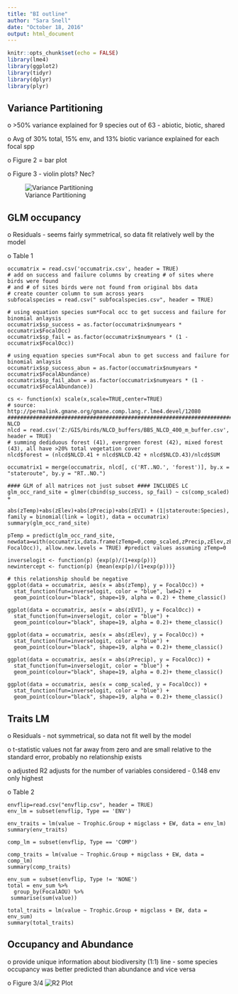 ```yaml
---
title: "BI outline"
author: "Sara Snell"
date: "October 18, 2016"
output: html_document
---
```


```r
knitr::opts_chunk$set(echo = FALSE)
library(lme4)
library(ggplot2)
library(tidyr)
library(dplyr)
library(plyr)
```

## Variance Partitioning

o	  >50% variance explained for 9 species out of 63 - abiotic, biotic, shared

o	  Avg of 30% total, 15% env, and 13% biotic variance explained for each focal spp

o	  Figure 2 = bar plot 

o	  Figure 3 - violin plots? Nec?

![Variance Partitioning](barplot.png)

## GLM occupancy 

o	  Residuals - seems fairly symmetrical, so data fit relatively well by the model

o	  Table 1 
```r3codechunk
occumatrix = read.csv('occumatrix.csv', header = TRUE)
# add on success and failure columns by creating # of sites where birds were found
# and # of sites birds were not found from original bbs data
# create counter column to sum across years
subfocalspecies = read.csv(" subfocalspecies.csv", header = TRUE)

# using equation species sum*Focal occ to get success and failure for binomial anlaysis
occumatrix$sp_success = as.factor(occumatrix$numyears * occumatrix$FocalOcc)
occumatrix$sp_fail = as.factor(occumatrix$numyears * (1 - occumatrix$FocalOcc))

# using equation species sum*Focal abun to get success and failure for binomial anlaysis
occumatrix$sp_success_abun = as.factor(occumatrix$numyears * occumatrix$FocalAbundance)
occumatrix$sp_fail_abun = as.factor(occumatrix$numyears * (1 - occumatrix$FocalAbundance))

cs <- function(x) scale(x,scale=TRUE,center=TRUE)
# source: http://permalink.gmane.org/gmane.comp.lang.r.lme4.devel/12080
########################################################################### NLCD
nlcd = read.csv('Z:/GIS/birds/NLCD_buffers/BBS_NLCD_400_m_buffer.csv', header = TRUE)
# summing dediduous forest (41), evergreen forest (42), mixed forest (43), all have >20% total vegetation cover
nlcd$forest = (nlcd$NLCD.41 + nlcd$NLCD.42 + nlcd$NLCD.43)/nlcd$SUM

occumatrix1 = merge(occumatrix, nlcd[, c('RT..NO.', 'forest')], by.x = "stateroute", by.y = "RT..NO.")

#### GLM of all matrices not just subset #### INCLUDES LC
glm_occ_rand_site = glmer(cbind(sp_success, sp_fail) ~ cs(comp_scaled) + 
                            abs(zTemp)+abs(zElev)+abs(zPrecip)+abs(zEVI) + (1|stateroute:Species), family = binomial(link = logit), data = occumatrix)
summary(glm_occ_rand_site) 

pTemp = predict(glm_occ_rand_site, newdata=with(occumatrix,data.frame(zTemp=0,comp_scaled,zPrecip,zElev,zEVI,stateroute,Species, FocalOcc)), allow.new.levels = TRUE) #predict values assuming zTemp=0

inverselogit <- function(p) {exp(p)/(1+exp(p))} 
newintercept <- function(p) {mean(exp(p)/(1+exp(p)))} 

# this relationship should be negative
ggplot(data = occumatrix, aes(x = abs(zTemp), y = FocalOcc)) + 
  stat_function(fun=inverselogit, color = "blue", lwd=2) + 
  geom_point(colour="black", shape=19, alpha = 0.2) + theme_classic()

ggplot(data = occumatrix, aes(x = abs(zEVI), y = FocalOcc)) + 
  stat_function(fun=inverselogit, color = "blue") + 
  geom_point(colour="black", shape=19, alpha = 0.2)+ theme_classic()

ggplot(data = occumatrix, aes(x = abs(zElev), y = FocalOcc)) + 
  stat_function(fun=inverselogit, color = "blue") + 
  geom_point(colour="black", shape=19, alpha = 0.2)+ theme_classic()

ggplot(data = occumatrix, aes(x = abs(zPrecip), y = FocalOcc)) + 
  stat_function(fun=inverselogit, color = "blue") + 
  geom_point(colour="black", shape=19, alpha = 0.2)+ theme_classic()

ggplot(data = occumatrix, aes(x = comp_scaled, y = FocalOcc)) + 
  stat_function(fun=inverselogit, color = "blue") + 
  geom_point(colour="black", shape=19, alpha = 0.2)+ theme_classic()

```

## Traits LM 

o	  Residuals - not symmetrical, so data not fit well by the model

o	  t-statistic values not far away from zero and are small relative to the standard error, probably no relationship exists

o	  adjusted R2 adjusts for the number of variables considered - 0.148 env only highest

o	  Table 2
```r4m
envflip=read.csv("envflip.csv", header = TRUE)
env_lm = subset(envflip, Type == 'ENV')

env_traits = lm(value ~ Trophic.Group + migclass + EW, data = env_lm)
summary(env_traits) 

comp_lm = subset(envflip, Type == 'COMP')

comp_traits = lm(value ~ Trophic.Group + migclass + EW, data = comp_lm)
summary(comp_traits) 

env_sum = subset(envflip, Type != 'NONE')
total = env_sum %>% 
  group_by(FocalAOU) %>%
 summarise(sum(value))

total_traits = lm(value ~ Trophic.Group + migclass + EW, data = env_sum)
summary(total_traits)
```

## Occupancy and Abundance 

o	  provide unique information about biodiversity (1:1) line - some species occupancy was better predicted than abundance and vice versa

o	  Figure 3/4
![R2 Plot](occvabun.png)









